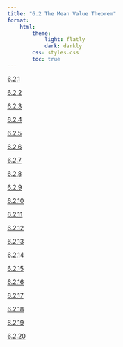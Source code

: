 ```yaml
---
title: "6.2 The Mean Value Theorem"
format:
    html:
        theme:
            light: flatly
            dark: darkly
        css: styles.css
        toc: true
---
```

                                          
[6.2.1](./6.2.1.qmd)
                                          
[6.2.2](./6.2.2.qmd)
                                          
[6.2.3](./6.2.3.qmd)
                                          
[6.2.4](./6.2.4.qmd)
                                          
[6.2.5](./6.2.5.qmd)
                                          
[6.2.6](./6.2.6.qmd)
                                          
[6.2.7](./6.2.7.qmd)
                                          
[6.2.8](./6.2.8.qmd)
                                          
[6.2.9](./6.2.9.qmd)
                                          
[6.2.10](./6.2.10.qmd)
                                          
[6.2.11](./6.2.11.qmd)
                                          
[6.2.12](./6.2.12.qmd)
                                          
[6.2.13](./6.2.13.qmd)
                                          
[6.2.14](./6.2.14.qmd)
                                          
[6.2.15](./6.2.15.qmd)
                                          
[6.2.16](./6.2.16.qmd)
                                          
[6.2.17](./6.2.17.qmd)
                                          
[6.2.18](./6.2.18.qmd)
                                          
[6.2.19](./6.2.19.qmd)
                                          
[6.2.20](./6.2.20.qmd)